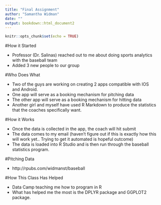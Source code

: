 ```yaml
---
title: "Final Assignment"
author: "Samantha Widman"
date: ""
output: bookdown::html_document2
---
```


```r
knitr::opts_chunk$set(echo = TRUE)
```

#How it Started

* Professor (Dr. Salinas) reached out to me about doing sports analytics with the baseball team
* Added 3 new people to our group

#Who Does What

* Two of the guys are working on creating 2 apps compatible with IOS and Android. 
* One app will serve as a booking mechanism for pitching data
* The other app will serve as a booking mechanism for hitting data
* Another girl and myself have used R Markdown to produce the statistics that the coaches specifically want.

#How it Works

* Once the data is collected in the app, the coach will hit submit
* The data comes to my email (haven’t figure out if this is exactly how this will work yet.. Trying to get it automated is hopeful outcome)
* The data is loaded into R Studio and is then run through the baseball statistics program. 

#Pitching Data

* http://rpubs.com/widmanst/baseball

#How This Class Has Helped

* Data Camp teaching me how to program in R
* What has helped me the most is the DPLYR package and GGPLOT2 package. 